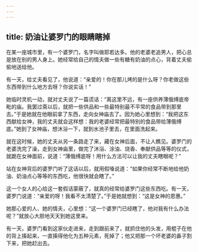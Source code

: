 ```yaml
---
---
---
```

title: 奶油让婆罗门的眼睛瞎掉
---




在某一座城市里，有一个婆罗门，名字叫做耶若达多。他的老婆老追男人，把心总是放在别的男人身上。她经常给自己的情夫做一些有糖有奶油的点心，背着丈夫偷偷地送给他。

有一天，给丈夫看见了，他说道：“亲爱的！你在那儿烤的是什么呀？你老做这些东西带到什么地方去呀？你说实话！”

她临时灵机一动，就对丈夫说了一篇谎话：“离这里不远，有一座供养薄俄缚底帝毗的庙。我罢过斋以后，就把一些供品和一些最特别最不平常的食品带到那里去。”于是她就在他眼前拿了东西，走向女神庙去了。因为她心里想到：“我把这东西献给女神，我的丈夫就会这样想：我的老婆经常把最特别的食品带给薄俄缚底。”她到了女神庙，想沐浴一下，就到水池子里去，在里面洗起来。

就在这时候，她的丈夫从另一条路走了来，藏在女神后面，不让人瞧见。婆罗门的老婆洗完了澡，走到女神庙里，做完了沐浴、涂油、烧香、奉献供品等等的仪式，就跪在女神面前，说道：“薄俄缚底呀！用什么方法可以让我的丈夫瞎眼呢？”

站在女神背后的婆罗门听了这话以后，就用假嗓说道：“如果你经常不断地给他奶油、奶油点心等等的东西吃，他很快就会瞎了。”

这一个女人的心给这一套假话蒙蔽了，就真的经常给婆罗门这些东西吃。有一天，婆罗门说道：“亲爱的呀！我看不太清楚了。”于是她就想到：“这是女神的恩惠。”

她那心爱的人、她的情夫，心里想：“这一个婆罗门已经瞎了，他对我有什么办法呢？”就放心大胆地天天到她这里来。

有一天，婆罗门看到这家伙走进来，走到跟前来了，就抓住他的头发，用棍子在他的背上揍起来，一直揍得他化为五种元素，死掉了；他又把那一个坏老婆的鼻子割下来，把她赶出去。